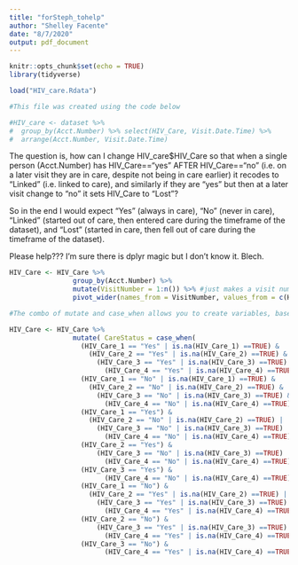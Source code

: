 ```yaml
---
title: "forSteph_tohelp"
author: "Shelley Facente"
date: "8/7/2020"
output: pdf_document
---
```


```r
knitr::opts_chunk$set(echo = TRUE)
library(tidyverse)
```

```r
load("HIV_care.Rdata")

#This file was created using the code below

#HIV_care <- dataset %>% 
#  group_by(Acct.Number) %>% select(HIV_Care, Visit.Date.Time) %>%
#  arrange(Acct.Number, Visit.Date.Time)
```

The question is, how can I change HIV_care$HIV_Care so that when a single person (Acct.Number) has HIV_Care=="yes" AFTER HIV_Care=="no" (i.e. on a later visit they are in care, despite not being in care earlier) it recodes to "Linked" (i.e. linked to care), and similarly if they are "yes" but then at a later visit change to "no" it sets HIV_Care to "Lost"?

So in the end I would expect "Yes" (always in care), "No" (never in care), "Linked" (started out of care, then entered care during the timeframe of the dataset), and "Lost" (started in care, then fell out of care during the timeframe of the dataset).

Please help??? I'm sure there is dplyr magic but I don't know it. Blech.

```r
HIV_Care <- HIV_Care %>%
                group_by(Acct.Number) %>%
                mutate(VisitNumber = 1:n()) %>% #just makes a visit number index bc using dates as column names is messy
                pivot_wider(names_from = VisitNumber, values_from = c(HIV_Care, Visit.Date.Time)) #makes one row per subject

#The combo of mutate and case_when allows you to create variables, based on conditions contained in the other variables. Coding always and never is easy, as you can see I've coded lost and linked based on the only 3 variations that can exist for that, based on only having four visits. There may be some general way of doing this for a higher number of visits automatically but I'd have to think more about that. 

HIV_Care <- HIV_Care %>%
                mutate( CareStatus = case_when(
                  (HIV_Care_1 == "Yes" | is.na(HIV_Care_1) ==TRUE) &  
                    (HIV_Care_2 == "Yes" | is.na(HIV_Care_2) ==TRUE) & 
                      (HIV_Care_3 == "Yes" | is.na(HIV_Care_3) ==TRUE) &
                        (HIV_Care_4 == "Yes" | is.na(HIV_Care_4) ==TRUE) ~ "Always",
                  (HIV_Care_1 == "No" | is.na(HIV_Care_1) ==TRUE) &  
                    (HIV_Care_2 == "No" | is.na(HIV_Care_2) ==TRUE) & 
                      (HIV_Care_3 == "No" | is.na(HIV_Care_3) ==TRUE) &
                        (HIV_Care_4 == "No" | is.na(HIV_Care_4) ==TRUE) ~ "Never",
                  (HIV_Care_1 == "Yes") &  
                    (HIV_Care_2 == "No" | is.na(HIV_Care_2) ==TRUE) | 
                      (HIV_Care_3 == "No" | is.na(HIV_Care_3) ==TRUE) |
                        (HIV_Care_4 == "No" | is.na(HIV_Care_4) ==TRUE) ~ "Lost",
                  (HIV_Care_2 == "Yes") &  
                      (HIV_Care_3 == "No" | is.na(HIV_Care_3) ==TRUE) |
                        (HIV_Care_4 == "No" | is.na(HIV_Care_4) ==TRUE) ~ "Lost",
                  (HIV_Care_3 == "Yes") &  
                        (HIV_Care_4 == "No" | is.na(HIV_Care_4) ==TRUE) ~ "Lost",
                  (HIV_Care_1 == "No") &  
                    (HIV_Care_2 == "Yes" | is.na(HIV_Care_2) ==TRUE) | 
                      (HIV_Care_3 == "Yes" | is.na(HIV_Care_3) ==TRUE) |
                        (HIV_Care_4 == "Yes" | is.na(HIV_Care_4) ==TRUE) ~ "Linked",
                  (HIV_Care_2 == "No") &  
                      (HIV_Care_3 == "Yes" | is.na(HIV_Care_3) ==TRUE) |
                        (HIV_Care_4 == "Yes" | is.na(HIV_Care_4) ==TRUE) ~ "Linked",
                  (HIV_Care_3 == "No") &  
                        (HIV_Care_4 == "Yes" | is.na(HIV_Care_4) ==TRUE) ~ "Linked"))

```

